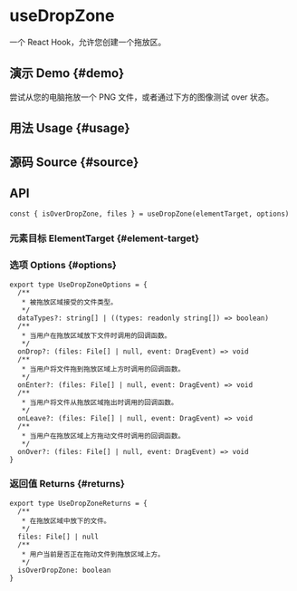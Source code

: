 # useDropZone


<HooksType category="Element" />

一个 React Hook，允许您创建一个拖放区。

## 演示 Demo \{#demo}

尝试从您的电脑拖放一个 PNG 文件，或者通过下方的图像测试 over 状态。


<App />

## 用法 Usage \{#usage}



## 源码 Source \{#source}


<Source />

## API

```tsx
const { isOverDropZone, files } = useDropZone(elementTarget, options)
```

### 元素目标 ElementTarget \{#element-target}


<Tip type="target" />

### 选项 Options \{#options}

```tsx
export type UseDropZoneOptions = {
  /**
   * 被拖放区域接受的文件类型。
   */
  dataTypes?: string[] | ((types: readonly string[]) => boolean)
  /**
   * 当用户在拖放区域放下文件时调用的回调函数。
   */
  onDrop?: (files: File[] | null, event: DragEvent) => void
  /**
   * 当用户将文件拖到拖放区域上方时调用的回调函数。
   */
  onEnter?: (files: File[] | null, event: DragEvent) => void
  /**
   * 当用户将文件从拖放区域拖出时调用的回调函数。
   */
  onLeave?: (files: File[] | null, event: DragEvent) => void
  /**
   * 当用户在拖放区域上方拖动文件时调用的回调函数。
   */
  onOver?: (files: File[] | null, event: DragEvent) => void
}
```

### 返回值 Returns \{#returns}

```tsx
export type UseDropZoneReturns = {
  /**
   * 在拖放区域中放下的文件。
   */
  files: File[] | null
  /**
   * 用户当前是否正在拖动文件到拖放区域上方。
   */
  isOverDropZone: boolean
}
```
